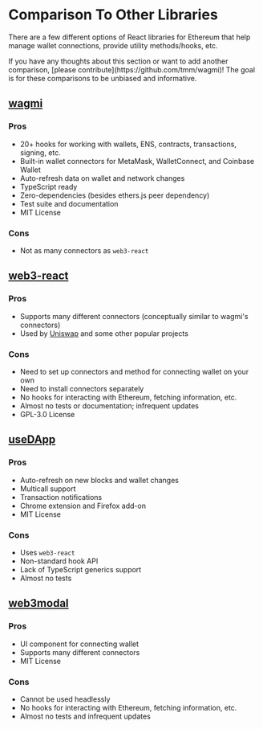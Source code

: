 
# Comparison To Other Libraries

There are a few different options of React libraries for Ethereum that help manage wallet connections, provide utility methods/hooks, etc.

<Callout emoji="👀">
  If you have any thoughts about this section or want to add another comparison,
  [please contribute](https://github.com/tmm/wagmi)! The goal is for these
  comparisons to be unbiased and informative.
</Callout>

## [wagmi](https://github.com/tmm/wagmi)

### Pros

- 20+ hooks for working with wallets, ENS, contracts, transactions, signing, etc.
- Built-in wallet connectors for MetaMask, WalletConnect, and Coinbase Wallet
- Auto-refresh data on wallet and network changes
- TypeScript ready
- Zero-dependencies (besides ethers.js peer dependency)
- Test suite and documentation
- MIT License

### Cons

- Not as many connectors as `web3-react`

## [web3-react](https://github.com/NoahZinsmeister/web3-react)

### Pros

- Supports many different connectors (conceptually similar to wagmi's connectors)
- Used by [Uniswap](https://uniswap.org) and some other popular projects

### Cons

- Need to set up connectors and method for connecting wallet on your own
- Need to install connectors separately
- No hooks for interacting with Ethereum, fetching information, etc.
- Almost no tests or documentation; infrequent updates
- GPL-3.0 License

## [useDApp](https://github.com/EthWorks/useDApp)

### Pros

- Auto-refresh on new blocks and wallet changes
- Multicall support
- Transaction notifications
- Chrome extension and Firefox add-on
- MIT License

### Cons

- Uses `web3-react`
- Non-standard hook API
- Lack of TypeScript generics support
- Almost no tests

## [web3modal](https://github.com/Web3Modal/web3modal)

### Pros

- UI component for connecting wallet
- Supports many different connectors
- MIT License

### Cons

- Cannot be used headlessly
- No hooks for interacting with Ethereum, fetching information, etc.
- Almost no tests and infrequent updates
